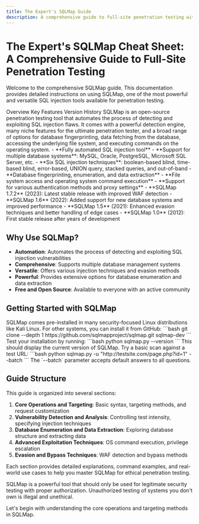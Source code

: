 ```yaml
---
title: The Expert's SQLMap Guide
description: A comprehensive guide to full-site penetration testing with SQLMap
---
```


# The Expert's SQLMap Cheat Sheet: A Comprehensive Guide to Full-Site Penetration Testing

Welcome to the comprehensive SQLMap guide. This documentation provides detailed instructions on using SQLMap, one of the most powerful and versatile SQL injection tools available for penetration testing.

<Tabs defaultValue="overview" className="pt-5 pb-1">
  <TabsList>
    <TabsTrigger value="overview">Overview</TabsTrigger>
    <TabsTrigger value="features">Key Features</TabsTrigger>
    <TabsTrigger value="versions">Version History</TabsTrigger>
  </TabsList>
  <TabsContent value="overview">
    SQLMap is an open-source penetration testing tool that automates the process of detecting and exploiting SQL injection flaws. It comes with a powerful detection engine, many niche features for the ultimate penetration tester, and a broad range of options for database fingerprinting, data fetching from the database, accessing the underlying file system, and executing commands on the operating system.
  </TabsContent>
  <TabsContent value="features">
    - **Fully automated SQL injection tool**
    - **Support for multiple database systems**: MySQL, Oracle, PostgreSQL, Microsoft SQL Server, etc.
    - **Six SQL injection techniques**: boolean-based blind, time-based blind, error-based, UNION query, stacked queries, and out-of-band
    - **Database fingerprinting, enumeration, and data extraction**
    - **File system access and operating system command execution**
    - **Support for various authentication methods and proxy settings**
  </TabsContent>
  <TabsContent value="versions">
    - **SQLMap 1.7.2** (2023): Latest stable release with improved WAF detection
    - **SQLMap 1.6** (2022): Added support for new database systems and improved performance
    - **SQLMap 1.5** (2021): Enhanced evasion techniques and better handling of edge cases
    - **SQLMap 1.0** (2012): First stable release after years of development
  </TabsContent>
</Tabs>

## Why Use SQLMap?

- **Automation**: Automates the process of detecting and exploiting SQL injection vulnerabilities
- **Comprehensive**: Supports multiple database management systems
- **Versatile**: Offers various injection techniques and evasion methods
- **Powerful**: Provides extensive options for database enumeration and data extraction
- **Free and Open Source**: Available to everyone with an active community

## Getting Started with SQLMap

<Stepper>
  <StepperItem title="Install SQLMap">
    SQLMap comes pre-installed in many security-focused Linux distributions like Kali Linux. For other systems, you can install it from GitHub:
    ```bash
    git clone --depth 1 https://github.com/sqlmapproject/sqlmap.git sqlmap-dev
    ```
  </StepperItem>
  <StepperItem title="Verify Installation">
    Test your installation by running:
    ```bash
    python sqlmap.py --version
    ```
    This should display the current version of SQLMap.
  </StepperItem>
  <StepperItem title="Run Your First Scan">
    Try a basic scan against a test URL:
    ```bash
    python sqlmap.py -u "http://testsite.com/page.php?id=1" --batch
    ```
    The `--batch` parameter accepts default answers to all questions.
  </StepperItem>
</Stepper>

## Guide Structure

This guide is organized into several sections:

1. **Core Operations and Targeting**: Basic syntax, targeting methods, and request customization
2. **Vulnerability Detection and Analysis**: Controlling test intensity, specifying injection techniques
3. **Database Enumeration and Data Extraction**: Exploring database structure and extracting data
4. **Advanced Exploitation Techniques**: OS command execution, privilege escalation
5. **Evasion and Bypass Techniques**: WAF detection and bypass methods

Each section provides detailed explanations, command examples, and real-world use cases to help you master SQLMap for ethical penetration testing.

<Note title="Ethical Usage" type="warning">
SQLMap is a powerful tool that should only be used for legitimate security testing with proper authorization. Unauthorized testing of systems you don't own is illegal and unethical.
</Note>

Let's begin with understanding the core operations and targeting methods in SQLMap.
